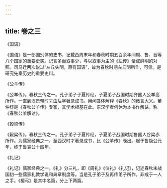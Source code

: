 ```yaml
---
---
---
```

title: 卷之三
---







《国语》


《国语》是一部国别体的史书，记载西周末年和春秋时期五百余年间周、鲁、晋等八个国家的重要史实。记言多而叙事少，与以叙事为主的《左传》恰成鲜明的对照。司马迁两次说过“左丘失明，厥有国语”，故为春秋时期左丘明所作，可信。是研究先秦历史的重要史料。



《公羊传》


《公羊传》，春秋三传之一。孔子弟子子夏传经，子夏弟子战国时期齐国人公羊高所作。一直到汉景帝时才由后学著录成书。用问答体解释《春秋》的微言大义。董仲舒是《春秋公羊传》专家，其学术根基在此。东汉学者何休为本书作解诂，称《春秋公羊解诂》。



《穀梁传》


《穀梁传》，春秋三传之一。孔子弟子子夏传经，子夏弟子战国时期鲁国人谷梁赤所作。为儒家经典之一。至西汉时才著录成书，比《公羊传》晚出。起于鲁隐公元年，终于鲁哀公十四年。


《礼记》


《礼记》儒家经典之一。《礼》分三礼，即《周礼》《仪礼》《礼记》，记述春秋末战国初一些儒家礼教学说和典章制度等。当是孔子弟子及再传弟子所作。非成于一人之手。《檀弓》是其中名篇，分上下两篇。